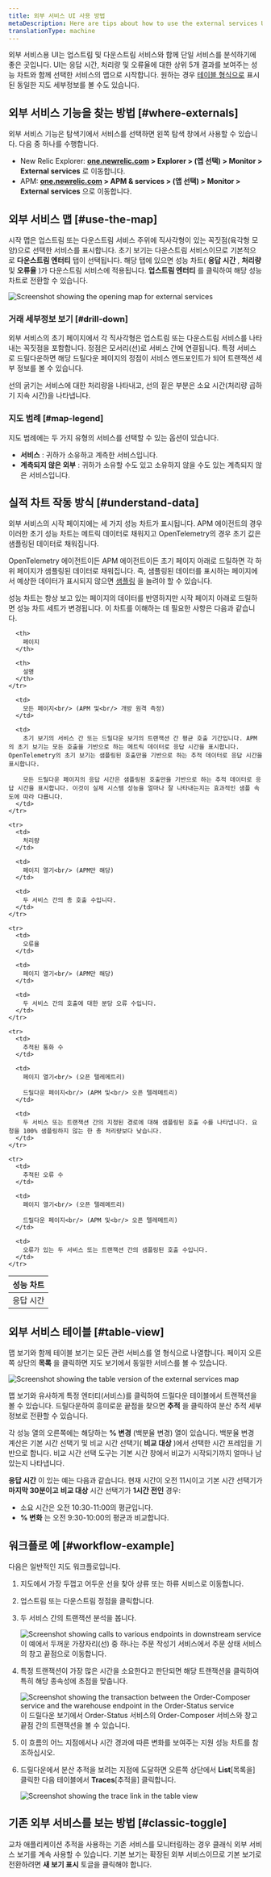 ```yaml
---
title: 외부 서비스 UI 사용 방법
metaDescription: Here are tips about how to use the external services UI
translationType: machine
---
```







외부 서비스용 UI는 업스트림 및 다운스트림 서비스와 함께 단일 서비스를 분석하기에 좋은 곳입니다. UI는 응답 시간, 처리량 및 오류율에 대한 상위 5개 결과를 보여주는 성능 차트와 함께 선택한 서비스의 맵으로 시작합니다. 원하는 경우 [테이블 형식으로](#table-view) 표시된 동일한 지도 세부정보를 볼 수도 있습니다.

## 외부 서비스 기능을 찾는 방법 [#where-externals]

외부 서비스 기능은 탐색기에서 서비스를 선택하면 왼쪽 탐색 창에서 사용할 수 있습니다. 다음 중 하나를 수행합니다.

* New Relic Explorer: **[one.newrelic.com](https://one.newrelic.com/all-capabilities) > Explorer > (앱 선택) > Monitor > External services** 로 이동합니다.
* APM: **[one.newrelic.com](https://one.newrelic.com/all-capabilities) > APM & services > (앱 선택) > Monitor > External services** 으로 이동합니다.

## 외부 서비스 맵 [#use-the-map]

시작 맵은 업스트림 또는 다운스트림 서비스 주위에 직사각형이 있는 꼭짓점(육각형 모양)으로 선택한 서비스를 표시합니다. 초기 보기는 다운스트림 서비스이므로 기본적으로 **다운스트림 엔터티** 탭이 선택됩니다. 해당 탭에 있으면 성능 차트( **응답 시간** , **처리량** 및 **오류율** )가 다운스트림 서비스에 적용됩니다. **업스트림 엔터티** 를 클릭하여 해당 성능 차트로 전환할 수 있습니다.

<img
  title="Screenshot showing the opening map for external services"
  alt="Screenshot showing the opening map for external services"
  src={apmExternalServiceIntro}
/>

### 거래 세부정보 보기 [#drill-down]

외부 서비스의 초기 페이지에서 각 직사각형은 업스트림 또는 다운스트림 서비스를 나타내는 꼭짓점을 포함합니다. 정점은 모서리(선)로 서비스 간에 연결됩니다. 특정 서비스로 드릴다운하면 해당 드릴다운 페이지의 정점이 서비스 엔드포인트가 되어 트랜잭션 세부 정보를 볼 수 있습니다.

선의 굵기는 서비스에 대한 처리량을 나타내고, 선의 짙은 부분은 소요 시간(처리량 곱하기 지속 시간)을 나타냅니다.

### 지도 범례 [#map-legend]

지도 범례에는 두 가지 유형의 서비스를 선택할 수 있는 옵션이 있습니다.

* **서비스** : 귀하가 소유하고 계측한 서비스입니다.
* **계측되지 않은 외부** : 귀하가 소유할 수도 있고 소유하지 않을 수도 있는 계측되지 않은 서비스입니다.

## 실적 차트 작동 방식 [#understand-data]

외부 서비스의 시작 페이지에는 세 가지 성능 차트가 표시됩니다. APM 에이전트의 경우 이러한 초기 성능 차트는 메트릭 데이터로 채워지고 OpenTelemetry의 경우 초기 값은 샘플링된 데이터로 채워집니다.

OpenTelemetry 에이전트이든 APM 에이전트이든 초기 페이지 아래로 드릴하면 각 하위 페이지가 샘플링된 데이터로 채워집니다. 즉, 샘플링된 데이터를 표시하는 페이지에서 예상한 데이터가 표시되지 않으면 [샘플링](/docs/apm/apm-ui-pages/monitoring/external-services/external-services-setup#adjust-sampling) 을 늘려야 할 수 있습니다.

성능 차트는 항상 보고 있는 페이지의 데이터를 반영하지만 시작 페이지 아래로 드릴하면 성능 차트 세트가 변경됩니다. 이 차트를 이해하는 데 필요한 사항은 다음과 같습니다.

<table>
  <thead>
    <tr>
      <th style={{ width: "200px" }}>
        성능 차트
      </th>

      <th>
        페이지
      </th>

      <th>
        설명
      </th>
    </tr>
  </thead>

  <tbody>
    <tr>
      <td>
        응답 시간
      </td>

      <td>
        모든 페이지<br/> (APM 및<br/> 개방 원격 측정)
      </td>

      <td>
        초기 보기의 서비스 간 또는 드릴다운 보기의 트랜잭션 간 평균 호출 기간입니다. APM의 초기 보기는 모든 호출을 기반으로 하는 메트릭 데이터로 응답 시간을 표시합니다. OpenTelemetry의 초기 보기는 샘플링된 호출만을 기반으로 하는 추적 데이터로 응답 시간을 표시합니다.

        모든 드릴다운 페이지의 응답 시간은 샘플링된 호출만을 기반으로 하는 추적 데이터로 응답 시간을 표시합니다. 이것이 실제 시스템 성능을 얼마나 잘 나타내는지는 효과적인 샘플 속도에 따라 다릅니다.
      </td>
    </tr>

    <tr>
      <td>
        처리량
      </td>

      <td>
        페이지 열기<br/> (APM만 해당)
      </td>

      <td>
        두 서비스 간의 총 호출 수입니다.
      </td>
    </tr>

    <tr>
      <td>
        오류율
      </td>

      <td>
        페이지 열기<br/> (APM만 해당)
      </td>

      <td>
        두 서비스 간의 호출에 대한 분당 오류 수입니다.
      </td>
    </tr>

    <tr>
      <td>
        추적된 통화 수
      </td>

      <td>
        페이지 열기<br/> (오픈 텔레메트리)

        드릴다운 페이지<br/> (APM 및<br/> 오픈 텔레메트리)
      </td>

      <td>
        두 서비스 또는 트랜잭션 간의 지정된 경로에 대해 샘플링된 호출 수를 나타냅니다. 요청을 100% 샘플링하지 않는 한 총 처리량보다 낮습니다.
      </td>
    </tr>

    <tr>
      <td>
        추적된 오류 수
      </td>

      <td>
        페이지 열기<br/> (오픈 텔레메트리)

        드릴다운 페이지<br/> (APM 및<br/> 오픈 텔레메트리)
      </td>

      <td>
        오류가 있는 두 서비스 또는 트랜잭션 간의 샘플링된 호출 수입니다.
      </td>
    </tr>
  </tbody>
</table>

## 외부 서비스 테이블 [#table-view]

맵 보기와 함께 테이블 보기는 모든 관련 서비스를 열 형식으로 나열합니다. 페이지 오른쪽 상단의 **목록** 을 클릭하면 지도 보기에서 동일한 서비스를 볼 수 있습니다.

<img
  title="Screenshot showing the table version of the external services map"
  alt="Screenshot showing the table version of the external services map"
  src={apmExternalServicesTable}
/>

맵 보기와 유사하게 특정 엔터티(서비스)를 클릭하여 드릴다운 테이블에서 트랜잭션을 볼 수 있습니다. 드릴다운하여 흥미로운 끝점을 찾으면 **추적** 을 클릭하여 분산 추적 세부 정보로 전환할 수 있습니다.

각 성능 열의 오른쪽에는 해당하는 **% 변경** (백분율 변경) 열이 있습니다. 백분율 변경 계산은 기본 시간 선택기 및 비교 시간 선택기( **비교 대상** )에서 선택한 시간 프레임을 기반으로 합니다. 비교 시간 선택 도구는 기본 시간 창에서 비교가 시작되기까지 얼마나 남았는지 나타냅니다.

**응답 시간** 이 있는 예는 다음과 같습니다. 현재 시간이 오전 11시이고 기본 시간 선택기가 **마지막 30분이고** **비교 대상** 시간 선택기가 **1시간 전인** 경우:

* 소요 시간은 오전 10:30-11:00의 평균입니다.
* **% 변화** 는 오전 9:30-10:00의 평균과 비교합니다.

## 워크플로 예 [#workflow-example]

다음은 일반적인 지도 워크플로입니다.

1. 지도에서 가장 두껍고 어두운 선을 찾아 상류 또는 하류 서비스로 이동합니다.

2. 업스트림 또는 다운스트림 정점을 클릭합니다.

3. 두 서비스 간의 트랜잭션 분석을 봅니다.

   <img title="Screenshot showing calls to various endpoints in downstream service" alt="Screenshot showing calls to various endpoints in downstream service" src={apmExternalServicesDownstream}/>

   <figcaption>이 예에서 두꺼운 가장자리(선) 중 하나는 주문 작성기 서비스에서 주문 상태 서비스의 창고 끝점으로 이동합니다.</figcaption>

4. 특정 트랜잭션이 가장 많은 시간을 소요한다고 판단되면 해당 트랜잭션을 클릭하여 특히 해당 종속성에 초점을 맞춥니다.

   <img title="Screenshot showing the transaction between the Order-Composer service and the warehouse endpoint in the Order-Status service" alt="Screenshot showing the transaction between the Order-Composer service and the warehouse endpoint in the Order-Status service" src={apmExternalServicesSpecificTransaction}/>

   <figcaption>이 드릴다운 보기에서 Order-Status 서비스의 Order-Composer 서비스와 창고 끝점 간의 트랜잭션을 볼 수 있습니다.</figcaption>

5. 이 흐름의 어느 지점에서나 시간 경과에 따른 변화를 보여주는 지원 성능 차트를 참조하십시오.

6. 드릴다운에서 분산 추적을 보려는 지점에 도달하면 오른쪽 상단에서 **List**\[목록을] 클릭한 다음 테이블에서 **Traces**\[추적을] 클릭합니다.

   <img title="Screenshot showing the trace link in the table view" alt="Screenshot showing the trace link in the table view" src={apmExternalServicesLinkTable}/>

## 기존 외부 서비스를 보는 방법 [#classic-toggle]

교차 애플리케이션 추적을 사용하는 기존 서비스를 모니터링하는 경우 클래식 외부 서비스 보기를 계속 사용할 수 있습니다. 기본 보기는 확장된 외부 서비스이므로 기본 보기로 전환하려면 **새 보기 표시** 토글을 클릭해야 합니다.